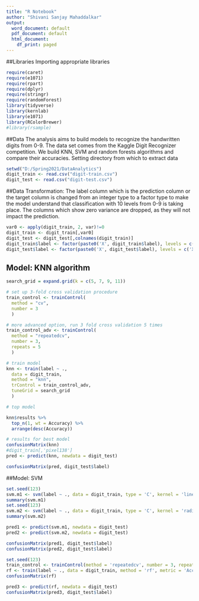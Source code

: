 ---
title: "R Notebook"
author: "Shivani Sanjay Mahaddalkar"
output:
  word_document: default
  pdf_document: default
  html_document:
    df_print: paged
---
##Libraries
Importing appropriate libraries
```{r}
require(caret)
require(e1071)
require(rpart)
require(dplyr)
require(stringr)
require(randomForest)
library(tidyverse)    
library(kernlab)      
library(e1071)        
library(RColorBrewer)
#library(rsample)
```


##Data
The analysis aims to build models to recognize the handwritten digits from 0-9. The data set comes from the Kaggle Digit Recognizer competition. We build KNN, SVM and random forests algorithms and compare their accuracies.
Setting directory from which to extract data
```{r}
setwd("D:/Spring2021/DataAnalytics")
digit_train <- read.csv("digit-train.csv")
digit_test <- read.csv("digit-test.csv")

```

##Data Transformation:
The label column which is the prediction column or the target column is changed from an integer type to a factor type to make the model understand that classification with 10 levels from 0-9 is taking place. 
The columns which show zero variance are dropped, as they will not impact the prediction.
```{r}
var0 <- apply(digit_train, 2, var)!=0
digit_train <- digit_train[,var0]
digit_test <- digit_test[,colnames(digit_train)]
digit_train$label <- factor(paste0('X', digit_train$label), levels = c('X0', 'X1', 'X2', 'X3', 'X4', 'X5', 'X6', 'X7', 'X8', 'X9'))
digit_test$label <- factor(paste0('X', digit_test$label), levels = c('X0', 'X1', 'X2', 'X3', 'X4', 'X5', 'X6', 'X7', 'X8', 'X9'))
```

## Model: KNN algorithm
```{r}
search_grid = expand.grid(k = c(5, 7, 9, 11))

# set up 3-fold cross validation procedure
train_control <- trainControl(
  method = "cv", 
  number = 3
  )

# more advanced option, run 3 fold cross validation 5 times
train_control_adv <- trainControl(
  method = "repeatedcv", 
  number = 3,
  repeats = 5
  )

# train model
knn <- train(label ~ .,
  data = digit_train,
  method = "knn",
  trControl = train_control_adv,
  tuneGrid = search_grid
  )
```

```{r}
# top model

knn$results %>% 
  top_n(1, wt = Accuracy) %>%
  arrange(desc(Accuracy))

# results for best model
confusionMatrix(knn)
#digit_train[,'pixel138']
pred <- predict(knn, newdata = digit_test)
```
```{r}
confusionMatrix(pred, digit_test$label)
```
##Model: SVM

```{r}
set.seed(123)
svm.m1 <- svm(label ~ ., data = digit_train, type = 'C', kernel = 'linear', cross = 3, probability = TRUE)
summary(svm.m1)
set.seed(123)
svm.m2 <- svm(label ~ ., data = digit_train, type = 'C', kernel = 'radial', cross = 3, probability = TRUE)
summary(svm.m2)

pred1 <- predict(svm.m1, newdata = digit_test)
pred2 <- predict(svm.m2, newdata = digit_test)
```
```{r}
confusionMatrix(pred1, digit_test$label)
confusionMatrix(pred2, digit_test$label)
```

```{r}
set.seed(123)
train_control <- trainControl(method = 'repeatedcv', number = 3, repeats = 3)
rf <- train(label ~ ., data = digit_train, method = 'rf', metric = 'Accuracy', trControl = train_control, type = 'C')
confusionMatrix(rf)

```

```{r}
pred3 <- predict(rf, newdata = digit_test)
confusionMatrix(pred3, digit_test$label)
```

